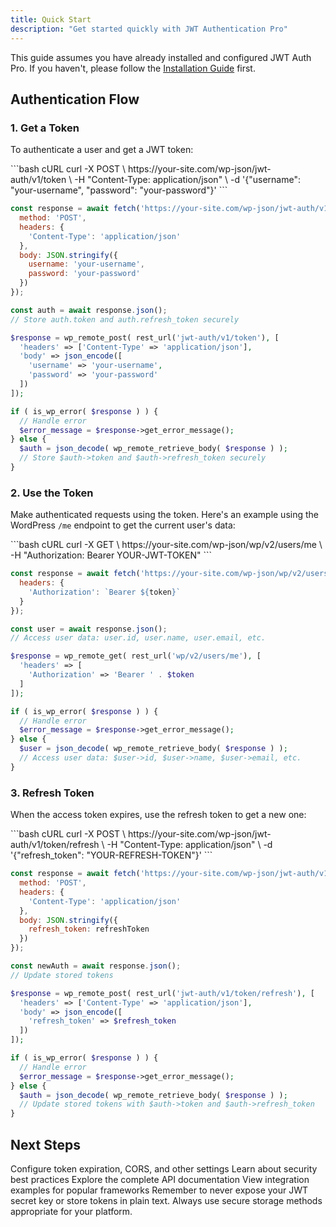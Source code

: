 ```yaml
---
title: Quick Start
description: "Get started quickly with JWT Authentication Pro"
---
```


This guide assumes you have already installed and configured JWT Auth Pro. If you haven't, please follow the [Installation Guide](/introduction/installation) first.

## Authentication Flow

### 1. Get a Token

To authenticate a user and get a JWT token:

<CodeGroup>
  ```bash cURL
  curl -X POST \
    https://your-site.com/wp-json/jwt-auth/v1/token \
    -H "Content-Type: application/json" \
    -d '{"username": "your-username", "password": "your-password"}'
  ```

  ```javascript JavaScript
  const response = await fetch('https://your-site.com/wp-json/jwt-auth/v1/token', {
    method: 'POST',
    headers: {
      'Content-Type': 'application/json'
    },
    body: JSON.stringify({
      username: 'your-username',
      password: 'your-password'
    })
  });

  const auth = await response.json();
  // Store auth.token and auth.refresh_token securely
  ```

  ```php PHP - WordPress
  $response = wp_remote_post( rest_url('jwt-auth/v1/token'), [
    'headers' => ['Content-Type' => 'application/json'],
    'body' => json_encode([
      'username' => 'your-username',
      'password' => 'your-password'
    ])
  ]);

  if ( is_wp_error( $response ) ) {
    // Handle error
    $error_message = $response->get_error_message();
  } else {
    $auth = json_decode( wp_remote_retrieve_body( $response ) );
    // Store $auth->token and $auth->refresh_token securely
  }
  ```
</CodeGroup>

### 2. Use the Token

Make authenticated requests using the token. Here's an example using the WordPress `/me` endpoint to get the current user's data:

<CodeGroup>
  ```bash cURL
  curl -X GET \
    https://your-site.com/wp-json/wp/v2/users/me \
    -H "Authorization: Bearer YOUR-JWT-TOKEN"
  ```

  ```javascript JavaScript
  const response = await fetch('https://your-site.com/wp-json/wp/v2/users/me', {
    headers: {
      'Authorization': `Bearer ${token}`
    }
  });

  const user = await response.json();
  // Access user data: user.id, user.name, user.email, etc.
  ```

  ```php PHP - WordPress
  $response = wp_remote_get( rest_url('wp/v2/users/me'), [
    'headers' => [
      'Authorization' => 'Bearer ' . $token
    ]
  ]);

  if ( is_wp_error( $response ) ) {
    // Handle error
    $error_message = $response->get_error_message();
  } else {
    $user = json_decode( wp_remote_retrieve_body( $response ) );
    // Access user data: $user->id, $user->name, $user->email, etc.
  }
  ```
</CodeGroup>

### 3. Refresh Token

When the access token expires, use the refresh token to get a new one:

<CodeGroup>
  ```bash cURL
  curl -X POST \
    https://your-site.com/wp-json/jwt-auth/v1/token/refresh \
    -H "Content-Type: application/json" \
    -d '{"refresh_token": "YOUR-REFRESH-TOKEN"}'
  ```

  ```javascript JavaScript
  const response = await fetch('https://your-site.com/wp-json/jwt-auth/v1/token/refresh', {
    method: 'POST',
    headers: {
      'Content-Type': 'application/json'
    },
    body: JSON.stringify({
      refresh_token: refreshToken
    })
  });

  const newAuth = await response.json();
  // Update stored tokens
  ```

  ```php PHP - WordPress
  $response = wp_remote_post( rest_url('jwt-auth/v1/token/refresh'), [
    'headers' => ['Content-Type' => 'application/json'],
    'body' => json_encode([
      'refresh_token' => $refresh_token
    ])
  ]);

  if ( is_wp_error( $response ) ) {
    // Handle error
    $error_message = $response->get_error_message();
  } else {
    $auth = json_decode( wp_remote_retrieve_body( $response ) );
    // Update stored tokens with $auth->token and $auth->refresh_token
  }
  ```
</CodeGroup>

## Next Steps

<CardGroup cols={2}>
  <Card title="Configuration" icon="gear" href="/configuration/settings">
    Configure token expiration, CORS, and other settings
  </Card>
  <Card title="Security" icon="shield" href="/security/best-practices">
    Learn about security best practices
  </Card>
  <Card title="API Reference" icon="code" href="/api-reference/authentication">
    Explore the complete API documentation
  </Card>
  <Card title="Examples" icon="code-branch" href="/examples/react">
    View integration examples for popular frameworks
  </Card>
</CardGroup>

<Note>
  Remember to never expose your JWT secret key or store tokens in plain text. Always use secure storage methods appropriate for your platform.
</Note>
